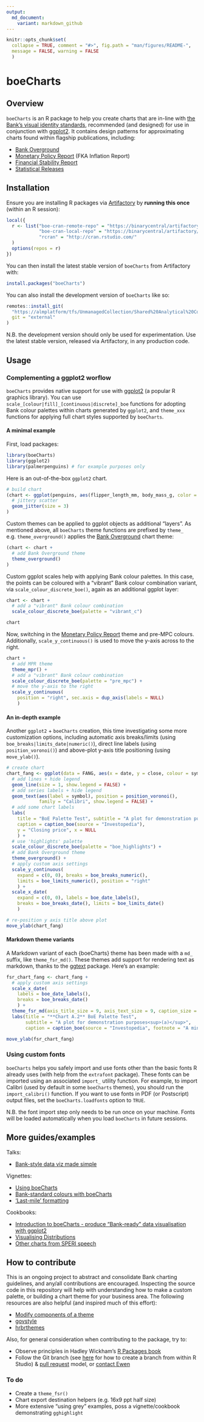 ```yaml
---
output:
  md_document:
    variant: markdown_github
---
```


<!-- README.md is generated from README.Rmd. Please edit that file -->

```r
knitr::opts_chunk$set(
  collapse = TRUE, comment = "#>", fig.path = "man/figures/README-", 
  message = FALSE, warning = FALSE
  )
```

# boeCharts

## Overview

`boeCharts` is an R package to help you create charts that are in-line with [the Bank's visual identity standards](https://bankofengland.frontify.com/d/RPk6pMZziBFw/bank-standards), recommended (and designed) for use in conjunction with [ggplot2](https://ggplot2.tidyverse.org/). It contains design patterns for approximating charts found within flagship publications, including:

- [Bank Overground](https://www.bankofengland.co.uk/bank-overground)
- [Monetary Policy Report](https://www.bankofengland.co.uk/monetary-policy-report/2019/november-2019) (FKA Inflation Report)
- [Financial Stability Report](https://www.bankofengland.co.uk/financial-stability-report/2019/july-2019)
- [Statistical Releases](https://www.bankofengland.co.uk/statistics/money-and-credit/2019/april-2019)

## Installation

Ensure you are installing R packages via [Artifactory](https://binarycentral/artifactory/webapp/#/home) by **running this once** (within an R session):

```r
local({
  r <- list("boe-cran-remote-repo" = "https://binarycentral/artifactory/boe-cran-remote-repo/",
            "boe-cran-local-repo" = "https://binarycentral/artifactory/boe-cran-local-repo/",
            "rcran" = "http://cran.rstudio.com/"
  )
  options(repos = r)
})
```

You can then install the latest stable version of `boeCharts` from Artifactory with:

``` r
install.packages("boeCharts")
```

You can also install the development version of `boeCharts` like so:

```r
remotes::install_git(
  "https://almplatform/tfs/UnmanagedCollection/Shared%20Analytical%20Code/_git/boeCharts", 
  git = "external"
)
```

N.B. the development version should only be used for experimentation. Use the latest stable version, released via Artifactory, in any production code.

## Usage

### Complementing a ggplot2 worflow

`boeCharts` provides native support for use with [ggplot2](https://ggplot2.tidyverse.org/) (a popular R graphics library). You can use `scale_[colour|fill]_[continuous|discrete]_boe` functions for adopting Bank colour palettes within charts generated by `ggplot2`, and `theme_xxx` functions for applying full chart styles supported by `boeCharts`.

#### A minimal example

First, load packages:

```r
library(boeCharts)
library(ggplot2)
library(palmerpenguins) # for example purposes only
```

Here is an out-of-the-box `ggplot2` chart.

```r
# build chart
(chart <- ggplot(penguins, aes(flipper_length_mm, body_mass_g, color = species)) +
  # jittery scatter
  geom_jitter(size = 3)
)
```

Custom themes can be applied to ggplot objects as additional "layers". As mentioned above, all `boeCharts` theme functions are prefixed by `theme_` e.g. `theme_overground()` applies the [Bank Overground](https://www.bankofengland.co.uk/bank-overground) chart theme:

```r
(chart <- chart +
  # add Bank Overground theme
  theme_overground()
)
```

Custom ggplot scales help with applying Bank colour palettes. In this case, the points can be coloured with a "vibrant" Bank colour combination variant, via `scale_colour_discrete_boe()`, again as an additional ggplot layer:
 
```r
chart <- chart +
  # add a "vibrant" Bank colour combination
  scale_colour_discrete_boe(palette = "vibrant_c")

chart
```
 
Now, switching in the [Monetary Policy Report](https://www.bankofengland.co.uk/monetary-policy-report/2019/november-2019) theme and pre-MPC colours. Additionally, `scale_y_continuous()` is used to move the y-axis across to the right.

```r
chart +
  # add MPR theme
  theme_mpr() +
  # add a "vibrant" Bank colour combination
  scale_colour_discrete_boe(palette = "pre_mpc") +
  # move the y-axis to the right
  scale_y_continuous(
    position = "right", sec.axis = dup_axis(labels = NULL)
    )
```

#### An in-depth example

Another `ggplot2` + `boeCharts` creation, this time investigating some more customization options, including automatic axis breaks/limits (using `boe_breaks|limits_date|numeric()`), direct line labels (using `position_voronoi()`) and above-plot y-axis title positioning (using `move_ylab()`).

```r
# create chart
chart_fang <- ggplot(data = FANG, aes(x = date, y = close, colour = symbol)) +
  # add lines + hide legend
  geom_line(size = 1, show.legend = FALSE) +
  # add series labels + hide legend
  geom_text(aes(label = symbol), position = position_voronoi(), 
            family = "Calibri", show.legend = FALSE) +
  # add some chart labels
  labs(
    title = "BoE Palette Test", subtitle = "A plot for demonstration purposes",
    caption = caption_boe(source = "Investopedia"),
    y = "Closing price", x = NULL
    ) +
  # use 'highlights' palette
  scale_colour_discrete_boe(palette = "boe_highlights") +
  # add Bank Overground theme
  theme_overground() +
  # apply custom axis settings
  scale_y_continuous(
    expand = c(0, 0), breaks = boe_breaks_numeric(), 
    limits = boe_limits_numeric(), position = "right"
    ) +
  scale_x_date(
    expand = c(0, 0), labels = boe_date_labels(),
    breaks = boe_breaks_date(), limits = boe_limits_date()
    )

# re-position y axis title above plot
move_ylab(chart_fang)
```

#### Markdown theme variants

A Markdown variant of each {boeCharts} theme has been made with a `md_` suffix, like `theme_fsr_md()`. These themes add support for rendering text as markdown, thanks to the [ggtext](https://wilkelab.org/ggtext/index.html) package. Here's an example:

```r
fsr_chart_fang <- chart_fang +
  # apply custom axis settings
  scale_x_date(
    labels = boe_date_labels(),
    breaks = boe_breaks_date()
    ) +
  theme_fsr_md(axis_title_size = 9, axis_text_size = 9, caption_size = 9) +
  labs(title = "**Chart A.2** BoE Palette Test",
       subtitle = "A plot for demonstration purposes<sup>(a)</sup>",
       caption = caption_boe(source = "Investopedia", footnote = "A minor data quibble."))

move_ylab(fsr_chart_fang)
```


### Using custom fonts

`boeCharts` helps you safely import and use fonts other than the basic fonts R already uses (with help from the `extrafont` package). These fonts can be imported using an associated `import_` utility function. For example, to import Calibri (used by default in some `boeCharts` themes), you should run the `import_calibri()` function. If you want to use fonts in PDF (or Postscript) output files, set the `boeCharts.loadfonts` option to `TRUE`.

N.B. the font import step only needs to be run once on your machine. Fonts will be loaded automatically when you load `boeCharts` in future sessions.

## More guides/examples

Talks:

- [Bank-style data viz made simple](http://intranet/Banknav/IML.asp?svr=BOE-DMS&db=Analytical&id=8093829&v=0)

Vignettes:

- [Using boeCharts](http://collaborate/workspaces/RHelpCentre/R%20Markdown/using-boeCharts.html)
- [Bank-standard colours with boeCharts](http://collaborate/workspaces/RHelpCentre/R%20Markdown/Bank-standard-colours-with-boeCharts.html)
- [‘Last-mile’ formatting](http://collaborate/workspaces/RHelpCentre/R%20Markdown/last-mile-formatting.html)

Cookbooks:

- [Introduction to boeCharts - produce “Bank-ready” data visualisation with ggplot2](http://collaborate/workspaces/RHelpCentre/R%20Markdown/boeCharts_intro.html)
- [Visualising Distributions](http://collaborate/workspaces/RHelpCentre/R%20Markdown/ChartsVisualisingDistributions.html)
- [Other charts from SPERI speech](http://collaborate/workspaces/RHelpCentre/R%20Markdown/ChartsOthers.html)

## How to contribute

This is an ongoing project to abstract and consolidate Bank charting guidelines, and any/all contributions are encouraged. Inspecting the source code in this repository will help with understanding how to make a custom palette, or building a chart theme for your business area. The following resources are also helpful (and inspired much of this effort):

- [Modify components of a theme](https://ggplot2.tidyverse.org/reference/theme.html)
- [govstyle](https://github.com/ukgovdatascience/govstyle)
- [hrbrthemes](https://github.com/hrbrmstr/hrbrthemes)

Also, for general consideration when contributing to the package, try to:

- Observe principles in Hadley Wickham's [R Packages book](https://r-pkgs.org/)
- Follow the Git branch (see [here](https://blog.rstudio.com/2017/09/13/rstudio-v1.1-the-little-things/) for how to create a branch from within R Studio) & [pull request](https://docs.microsoft.com/en-us/azure/devops/repos/git/pullrequest?view=azure-devops) model, or [contact Ewen](mailto:ewen.henderson@bankofengland.co.uk)

### To do

- Create a `theme_fsr()`
- Chart export destination helpers (e.g. 16x9 ppt half size)
- More extensive "using grey" examples, poss a vignette/cookbook demonstrating `gghighlight`
